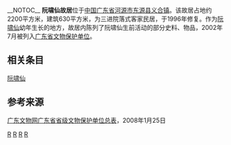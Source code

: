 {{文物保护单位
| 级别 = 省级
| 省区市 = 广东省
| 图片 = 
| 名称 = 阮啸仙故居
| 编号 = 3-5
| 分类 = 近现代重要史迹及代表建筑
| 时代 = 清末民初
| 所在 = [[河源市|河源市]][[东源县|东源县]][[义合镇|义合镇]]
| 登录 = 1989年
}}
__NOTOC__
'''阮啸仙故居'''位于[[中华人民共和国|中国]][[广东省|广东省]][[河源市|河源市]][[东源县|东源县]][[义合镇|义合镇]]。该故居占地约2200平方米，建筑630平方米，为三进院落式客家民居，于1996年修复。作为[[阮啸仙|阮啸仙]]幼年生长的地方，故居内陈列了阮啸仙生前活动的部分史料、物品，2002年7月被列入[[广东省文物保护单位|广东省文物保护单位]]。

== 相关条目 ==
[[阮啸仙|阮啸仙]]

== 参考来源 ==
[http://www.gdww.gov.cn/showArticle.php?BAS_ID=70 广东文物网广东省省级文物保护单位总表]{{dead link|date=2018年1月 |bot=InternetArchiveBot |fix-attempted=yes }}，2008年1月25日

{{河源市文物保护单位}}
{{河源旅游资源列表}}

[[Category:东源旅游|R]]
[[Category:河源文物保护单位|R]]
[[Category:广东省文物保护单位|R]]
[[Category:广东名人故居|R]]
{{GD-stub}}